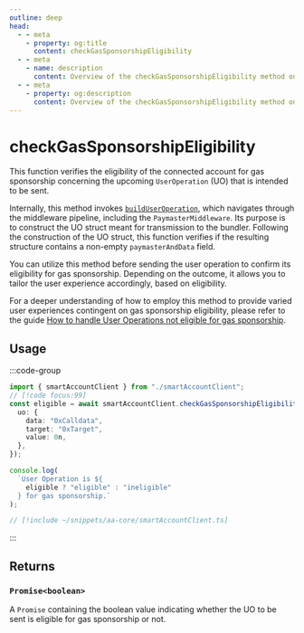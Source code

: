 ```yaml
---
outline: deep
head:
  - - meta
    - property: og:title
      content: checkGasSponsorshipEligibility
  - - meta
    - name: description
      content: Overview of the checkGasSponsorshipEligibility method on SmartAccountClient
  - - meta
    - property: og:description
      content: Overview of the checkGasSponsorshipEligibility method on SmartAccountClient
---
```


# checkGasSponsorshipEligibility

This function verifies the eligibility of the connected account for gas sponsorship concerning the upcoming `UserOperation` (UO) that is intended to be sent.

Internally, this method invokes [`buildUserOperation`](./buildUserOperation), which navigates through the middleware pipeline, including the `PaymasterMiddleware`. Its purpose is to construct the UO struct meant for transmission to the bundler. Following the construction of the UO struct, this function verifies if the resulting structure contains a non-empty `paymasterAndData` field.

You can utilize this method before sending the user operation to confirm its eligibility for gas sponsorship. Depending on the outcome, it allows you to tailor the user experience accordingly, based on eligibility.

For a deeper understanding of how to employ this method to provide varied user experiences contingent on gas sponsorship eligibility, please refer to the guide [How to handle User Operations not eligible for gas sponsorship](/using-smart-accounts/sponsoring-gas/checking-eligibility).

## Usage

:::code-group

```ts [example.ts]
import { smartAccountClient } from "./smartAccountClient";
// [!code focus:99]
const eligible = await smartAccountClient.checkGasSponsorshipEligibility({
  uo: {
    data: "0xCalldata",
    target: "0xTarget",
    value: 0n,
  },
});

console.log(
  `User Operation is ${
    eligible ? "eligible" : "ineligible"
  } for gas sponsorship.`
);
```

```ts [smartAccountClient.ts]
// [!include ~/snippets/aa-core/smartAccountClient.ts]
```

:::

## Returns

### `Promise<boolean>`

A `Promise` containing the boolean value indicating whether the UO to be sent is eligible for gas sponsorship or not.


<SendUoParam />
